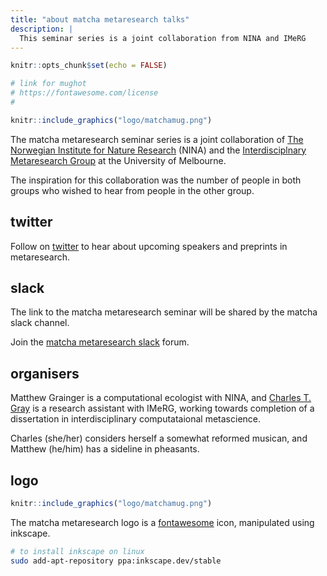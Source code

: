 ```yaml
---
title: "about matcha metaresearch talks"
description: |
  This seminar series is a joint collaboration from NINA and IMeRG 
---
```


```r
knitr::opts_chunk$set(echo = FALSE)
```

```r

# link for mughot
# https://fontawesome.com/license
# 
```

```r
knitr::include_graphics("logo/matchamug.png")
```

The matcha metaresearch seminar series is a joint collaboration of [The Norwegian Institute for Nature Research](https://www.nina.no/english/) (NINA) and the [Interdisciplnary Metaresearch Group](https://imerg.info/) at the University of Melbourne. 

The inspiration for this collaboration was the number of people in both groups who wished to hear from people in the other group. 

## twitter

Follow on [twitter](https://twitter.com/MMetaresearch) to hear about upcoming speakers and preprints in metaresearch.

## slack

The link to the matcha metaresearch seminar will be shared by the matcha slack channel. 

Join the [matcha metaresearch slack](https://docs.google.com/forms/d/e/1FAIpQLSeFPkf2Xc3RJP11YNssxxO-yLH4jEb9ATIhSnAt2WpjiuGBQw/viewform?usp=pp_url) forum.


## organisers

Matthew Grainger is a computational ecologist with NINA, and [Charles T. Gray](https://softloud.github.io/onetimetrophybitch/about.html) is a research assistant with IMeRG, working towards completion of a dissertation in interdisciplinary computataional metascience. 

Charles (she/her) considers herself a somewhat reformed musican, and Matthew (he/him) has a sideline in pheasants. 


## logo

```r
knitr::include_graphics("logo/matchamug.png")
```

The matcha metaresearch logo is a [fontawesome](https://fontawesome.com/license) icon, manipulated using inkscape. 

```bash
# to install inkscape on linux
sudo add-apt-repository ppa:inkscape.dev/stable

```

